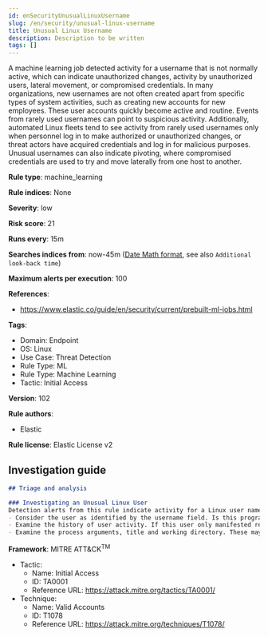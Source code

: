 ```yaml
---
id: enSecurityUnusualLinuxUsername
slug: /en/security/unusual-linux-username
title: Unusual Linux Username
description: Description to be written
tags: []
---
```


<div id="unusual-linux-username"></div>

A machine learning job detected activity for a username that is not normally active, which can indicate unauthorized changes, activity by unauthorized users, lateral movement, or compromised credentials. In many organizations, new usernames are not often created apart from specific types of system activities, such as creating new accounts for new employees. These user accounts quickly become active and routine. Events from rarely used usernames can point to suspicious activity. Additionally, automated Linux fleets tend to see activity from rarely used usernames only when personnel log in to make authorized or unauthorized changes, or threat actors have acquired credentials and log in for malicious purposes. Unusual usernames can also indicate pivoting, where compromised credentials are used to try and move laterally from one host to another.

**Rule type**: machine_learning

**Rule indices**: None

**Severity**: low

**Risk score**: 21

**Runs every**: 15m

**Searches indices from**: now-45m ([Date Math format](((ref))/common-options.html#date-math), see also <DocLink id="enSecurityRulesUiCreate" section="set-the-rules-schedule">`Additional look-back time`</DocLink>)

**Maximum alerts per execution**: 100

**References**: 

* https://www.elastic.co/guide/en/security/current/prebuilt-ml-jobs.html

**Tags**: 

* Domain: Endpoint
* OS: Linux
* Use Case: Threat Detection
* Rule Type: ML
* Rule Type: Machine Learning
* Tactic: Initial Access

**Version**: 102

**Rule authors**: 

* Elastic

**Rule license**: Elastic License v2

## Investigation guide

```markdown
## Triage and analysis

### Investigating an Unusual Linux User
Detection alerts from this rule indicate activity for a Linux user name that is rare and unusual. Here are some possible avenues of investigation:
- Consider the user as identified by the username field. Is this program part of an expected workflow for the user who ran this program on this host? Could this be related to troubleshooting or debugging activity by a developer or site reliability engineer?
- Examine the history of user activity. If this user only manifested recently, it might be a service account for a new software package. If it has a consistent cadence (for example if it runs monthly or quarterly), it might be part of a monthly or quarterly business process.
- Examine the process arguments, title and working directory. These may provide indications as to the source of the program or the nature of the tasks that the user is performing.
```

**Framework**: MITRE ATT&CK<sup>TM</sup>

* Tactic:
    * Name: Initial Access
    * ID: TA0001
    * Reference URL: https://attack.mitre.org/tactics/TA0001/
* Technique:
    * Name: Valid Accounts
    * ID: T1078
    * Reference URL: https://attack.mitre.org/techniques/T1078/

